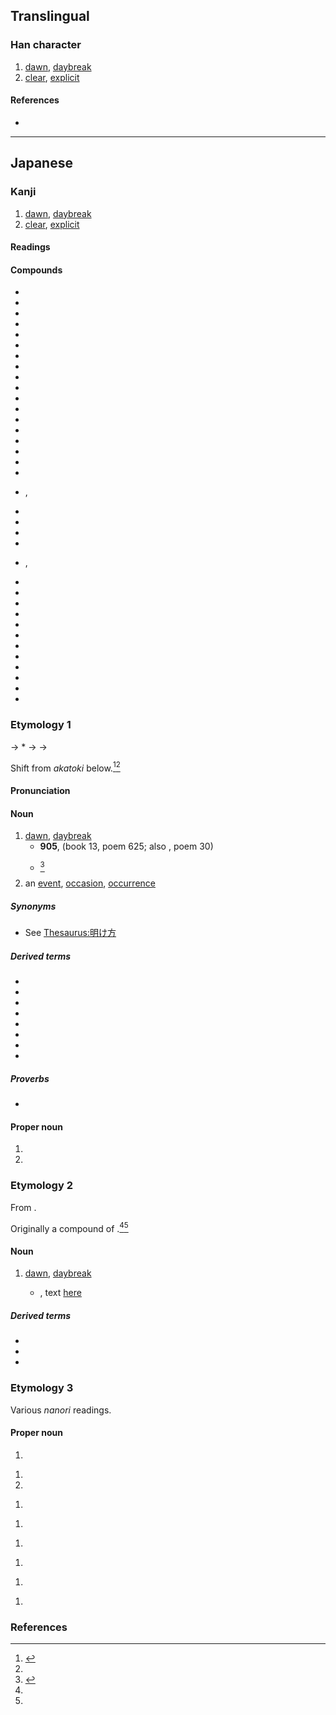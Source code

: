 {{also|曉}}
{{character info/new}}
==Translingual==
{{Han simplified forms|曉|暁|晓}}

===Han character===
{{Han char|rn=72|rad=日|as=08|sn=12|four=|canj=AJTU|ids=⿰日尭}}

# [[dawn]], [[daybreak]]
# [[clear]], [[explicit]]

====References====
* {{Han ref|kx=0497.311|dkj=14031|hdz=21516.011|uh=6681|ud=26241}}

----

==Japanese==
{{ja-kanji forms|暁|曉}}

===Kanji===
{{ja-kanji|grade=c|rs=日08|kyu=曉}}

# [[dawn]], [[daybreak]]
# [[clear]], [[explicit]]

====Readings====
{{ja-readings
|goon=きょう<けう
|kanon=きょう<けう
|kanyoon=ぎょう<げう
|kun=あかつき-<あかつき-<あかとき-, さと-す, さと-る
|nanori=あき, あきら, あけ, あつき, さとし, さとる, てる, とき, とし, ゆたか
}}

====Compounds====
{{der-top3|Compounds}}
* {{ja-r|暁鴉|ぎょうあ}}
* {{ja-r|暁闇|ぎょうあん}}
* {{ja-r|暁雨|ぎょうう}}
* {{ja-r|暁雲|ぎょううん}}
* {{ja-r|暁%角|ぎょう%かく}}
* {{ja-r|暁起|ぎょうき}}
* {{ja-r|暁鶏|ぎょうけい}}
* {{ja-r|暁%月|ぎょう%げつ}}
* {{ja-r|暁鼓|ぎょうこ}}
* {{ja-r|暁光|ぎょうこう}}
* {{ja-r|暁更|ぎょうこう}}
* {{ja-r|暁紅|ぎょうこう}}
* {{ja-r|暁%日|ぎょう%じつ}}
* {{ja-r|暁鐘|ぎょうしょう}}
* {{ja-r|暁新世|ぎょうしんせい}}
* {{ja-r|暁星|ぎょうせい}}
* {{ja-r|暁%達|ぎょう%たつ}}
* {{ja-r|暁旦|ぎょうたん}}
* {{ja-r|暁知|ぎょうち|rom=-}}, {{ja-r|暁智|ぎょうち}}
* {{ja-r|暁通|ぎょうつう}}
* {{ja-r|暁天|ぎょうてん}}
* {{ja-r|暁風|ぎょうふう}}
* {{ja-r|暁霧|ぎょうむ}}
* {{ja-r|暁諭|ぎょうゆ|rom=-}}, {{ja-r|暁喩|ぎょうゆ}}
* {{ja-r|暁露|ぎょうろ}}
* {{ja-r|諫暁|かんぎょう}}
* {{ja-r|今暁|こんぎょう}}
* {{ja-r|昨%暁|さく%ぎょう}}
* {{ja-r|秋暁|しゅうぎょう}}
* {{ja-r|春暁|しゅんぎょう}}
* {{ja-r|早暁|そうぎょう}}
* {{ja-r|知暁|ちぎょう}}
* {{ja-r|通暁|つうぎょう}}
* {{ja-r|払暁|ふつぎょう}}
* {{ja-r|分暁|ぶんぎょう}}
* {{ja-r|翌%暁|よく%ぎょう}}
{{der-bottom}}

===Etymology 1===
{{ja-kanjitab|yomi=k|あかつき}}

{{IPAfont|⟨aka to<sub>2</sub>ki<sub>1</sub>⟩}} → *{{IPAchar|/akatəkʲi/}} → {{IPAchar|/akatuki/}} → {{IPAchar|/akat͡suki/}}

Shift from {{der|ja|ojp|sort=あかつき|-}} ''akatoki'' below.<ref name="DJS">{{R:Daijisen}}</ref><ref name=DJR/>

====Pronunciation====
{{ja-pron|yomi=k|あかつき|dev=3|acc=0|acc_ref=DJR}}

====Noun====
{{ja-noun|kyu=曉|あかつき}}

# [[dawn]], [[daybreak]]
#* '''905''', ''{{w|Kokin Wakashū}}'' (book 13, poem 625; also ''{{w|Ogura Hyakunin Isshu|Hyakunin Isshu}}'', poem 30)
#*: {{ja-usex|[[有明]]のつれなく見えし別れより'''暁'''ばかり[[浮き物|憂きもの]]はなし|ありあけ の つれなく みえし わかれ より '''あかつき''' ばかり うきもの は なし|Since that parting when I saw that distant look in the late moon's glare, nothing seems more cruel to me than the hours before '''dawn'''.<ref>{{cite-book|1997|{{w|Shōtetsu}}|editor=Steven D. Carter|Unforgotten Dreams: Poems by the Zen Monk Shōtetsu|series=Translations from the Asian classics |edition=illustrated|publisher=Columbia University Press|isbn=0-2311-0576-2|page=38}}</ref>}}
#* {{RQ:Konkōmyō Saishōōkyō Ongi|8 (back)}}<ref>{{R:Konkōmyō Saishōōkyō Ongi}}</ref>
#*: {{lang|ja|天暁 '''アカツキ'''}}
# an [[event]], [[occasion]], [[occurrence]]

=====Synonyms=====
* {{sense|dawn}} See [[Thesaurus:明け方]]

=====Derived terms=====
{{der-top}}
* {{ja-r|暁%起き|あかつき%-おき|waking up just before daybreak}}
* {{ja-r|暁%方|あかつき%がた}}
* {{ja-r|暁%月%夜|あかつき%-づく%よ}}
* {{ja-r|暁の空|あかつき の そら|dawning [[sky]]}}
* {{ja-r|暁の茶事|あかつき の ちゃじ}}
* {{ja-r|暁の別れ|あかつき の わかれ}}
* {{ja-r|暁 闇|あかつき やみ|[[moonless]] dawn}}
* {{ja-r|成功の暁には|せいこう の あかつき に は|when one has [[succeed]]ed}}
{{der-bottom}}

=====Proverbs=====
* {{ja-r|春眠 暁 を 覚えず|しゅんみん あかつき を おぼえず}}

====Proper noun====
{{ja-pos|proper|あかつき}}

# {{given name|ja|sort=あかつき|A=a|female}}
# {{surname|ja|sort=あかつき|A=a|nodot=1}}

===Etymology 2===
{{ja-kanjitab|yomi=k|あかとき}}

From {{inh|ja|ojp|sort=あかとき|-}}.

Originally a compound of {{compound|ja|sort=あかとき|明|tr1=aka|t1=[[bright]]|時|tr2=toki|t2=[[time]]}}.<ref name="DJS"/><ref name=DJR/>

====Noun====
{{ja-noun|kyu=曉|あかとき}}

# {{lb|ja|sort=あかとき|archaic|obsolete}} [[dawn]], [[daybreak]]
#* {{RQ:Manyoshu|18|4084}}, text [http://jti.lib.virginia.edu/japanese/manyoshu/Man18Yo#4084.html here]
#*: {{ja-usex|m='''安可登吉'''尓 名能里奈久奈流 保登等藝須 伊夜米豆良之久 於毛保由流香母|m_kana='''あかとき'''に なのりなくなる ほととぎす いやめづらしく おもほゆるかも|'''暁'''に名告り鳴くなる[[ほととぎす|霍公鳥]]いやめづらしく思ほゆるかも|'''あかとき''' に な-のり なくなる ほととぎす いや めづらしく おもほゆるかも|rom='''akatoki''' ni nanori nakunaru hototogisu iya mezurashiku omōyuru ka mo}}

=====Derived terms=====
* {{ja-r|暁 降ち|あかとき くたち}}
* {{ja-r|暁%月%夜|あかとき%-づく%よ}}
* {{ja-r|暁 闇|あかとき やみ|[[moonless]] dawn}}

===Etymology 3===
Various ''nanori'' readings.

====Proper noun====
{{ja-pos|proper|kyu=曉|あかな}}

# {{given name|ja|sort=あかな|A=a|female}}

{{ja-pos|proper|kyu=曉|あき}}

# {{given name|ja|sort=あき|A=a|female}}
# {{surname|ja|sort=あき|A=a|nodot=1}}

{{ja-pos|proper|kyu=曉|あきら}}

# {{given name|ja|sort=あきら|A=a|female}}

{{ja-pos|proper|kyu=曉|きょう|hhira=けう}}

# {{given name|ja|sort=きょう|A=a|male|or=female}}

{{ja-pos|proper|kyu=曉|ぎょう|hhira=げう}}

# {{given name|ja|sort=ぎょう|A=a|female}}

{{ja-pos|proper|kyu=曉|さとし}}

# {{given name|ja|sort=さとし|A=a|male}}

{{ja-pos|proper|kyu=曉|さとる}}

# {{given name|ja|sort=さとる|A=a|unisex}}

{{ja-pos|proper|kyu=曉|とおる|hhira=とほる}}

# {{given name|ja|sort=とおる|A=a|male|or=female}}

===References===
<references/>